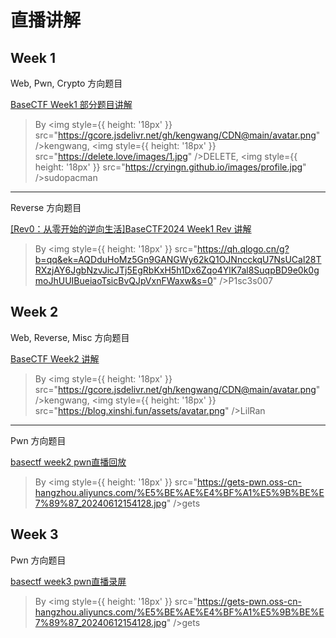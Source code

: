 
# 直播讲解

## Week 1

Web, Pwn, Crypto 方向题目

[BaseCTF Week1 部分题目讲解](https://www.bilibili.com/video/BV19wWEeoE1o)

> By <Badge><img style={{ height: '18px' }} src="https://gcore.jsdelivr.net/gh/kengwang/CDN@main/avatar.png" /><span>kengwang</span></Badge>, <Badge><img style={{ height: '18px' }} src="https://delete.love/images/1.jpg" /><span>DELETE</span></Badge>, <Badge><img style={{ height: '18px' }} src="https://cryingn.github.io/images/profile.jpg" /><span>sudopacman</span></Badge>

---

Reverse 方向题目

[\[Rev0：从零开始的逆向生活\]BaseCTF2024 Week1 Rev 讲解](https://www.bilibili.com/video/BV1LFW8efEBv)

> By <Badge><img style={{ height: '18px' }} src="https://qh.qlogo.cn/g?b=qq&ek=AQDduHoMz5Gn9GANGWy62kQ1OJNncckqU7NsUCal28TRXzjAY6JgbNzvJicJTj5EgRbKxH5h1Dx6Zqo4YlK7al8SuqpBD9e0k0gmoJhUUIBueiaoTsicBvQJpVxnFWaxw&s=0" /><span>P1sc3s007</span></Badge>


## Week 2

Web, Reverse, Misc 方向题目

[BaseCTF Week2 讲解](https://www.bilibili.com/video/BV16DHjebEzU)

> By <Badge><img style={{ height: '18px' }} src="https://gcore.jsdelivr.net/gh/kengwang/CDN@main/avatar.png" /><span>kengwang</span></Badge>, <Badge><img style={{ height: '18px' }} src="https://blog.xinshi.fun/assets/avatar.png" /><span>LilRan</span></Badge>

---

Pwn 方向题目

[basectf week2 pwn直播回放](https://www.bilibili.com/video/BV1BEnZeBECC)

> By <Badge><img style={{ height: '18px' }} src="https://gets-pwn.oss-cn-hangzhou.aliyuncs.com/%E5%BE%AE%E4%BF%A1%E5%9B%BE%E7%89%87_20240612154128.jpg" /><span>gets</span></Badge>

## Week 3

Pwn 方向题目

[basectf week3 pwn直播录屏](https://www.bilibili.com/video/BV1AzpuemE7Y)

> By <Badge><img style={{ height: '18px' }} src="https://gets-pwn.oss-cn-hangzhou.aliyuncs.com/%E5%BE%AE%E4%BF%A1%E5%9B%BE%E7%89%87_20240612154128.jpg" /><span>gets</span></Badge>
